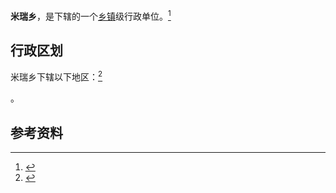 {{中国乡级行政区|54/26/21/202/000}}

'''米瑞乡'''，是{{PRC admin/fullname|54/26/21/202/000|3}}下辖的一个[[乡镇|乡镇]]级行政单位。<ref>{{PRC admin/ref sgc|{{PRC admin/parent|54/26/21/202/000}}}}</ref>

== 行政区划 ==

米瑞乡下辖以下地区：<ref>{{PRC admin/ref sgc|54/26/21/202/000}}</ref>

{{PRC admin/children|54/26/21/202/000}}。

== 参考资料 ==

{{reflist}}

{{PRC admin/navcat|54/26/21/202/000}}
{{西藏行政区划小作品}}